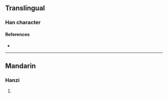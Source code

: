 {{character info/new}}
==Translingual==

===Han character===
{{Han char|rn=86|rad=火|as=10|sn=14|four=|canj=FIBI|ids=⿰火尃}}

====References====
* {{Han ref|kx=0678.300|dkj=19277|dj=1090.190|hdz=32223.010|uh=717F|ud=29055}}

----

==Mandarin==

===Hanzi===
{{cmn-hanzi|pin=[[bó]] ([[bo2]])|wg=po<sup>2</sup>}}

# {{rfdef|cmn|sort=火10}}